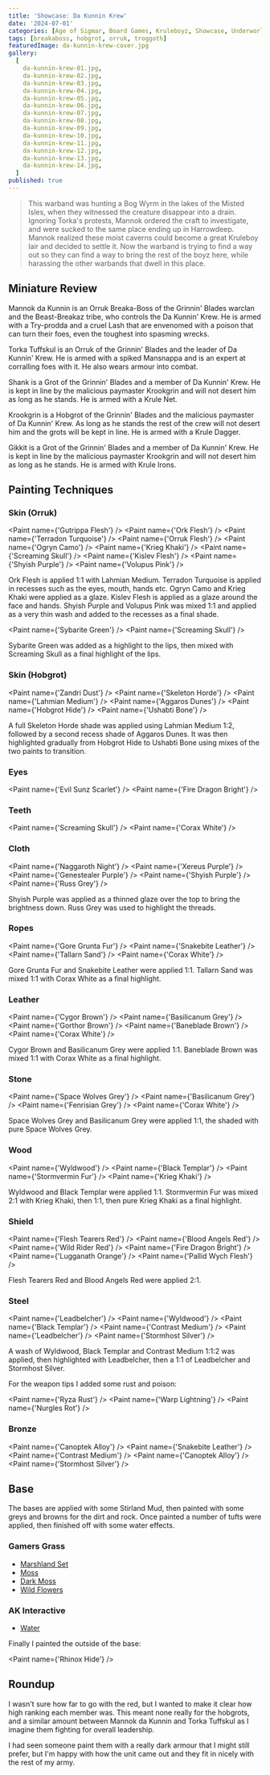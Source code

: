 ```yaml
---
title: 'Showcase: Da Kunnin Krew'
date: '2024-07-01'
categories: [Age of Sigmar, Board Games, Kruleboyz, Showcase, Underworlds]
tags: [breakaboss, hobgrot, orruk, troggoth]
featuredImage: da-kunnin-krew-cover.jpg
gallery:
  [
    da-kunnin-krew-01.jpg,
    da-kunnin-krew-02.jpg,
    da-kunnin-krew-03.jpg,
    da-kunnin-krew-04.jpg,
    da-kunnin-krew-05.jpg,
    da-kunnin-krew-06.jpg,
    da-kunnin-krew-07.jpg,
    da-kunnin-krew-08.jpg,
    da-kunnin-krew-09.jpg,
    da-kunnin-krew-10.jpg,
    da-kunnin-krew-11.jpg,
    da-kunnin-krew-12.jpg,
    da-kunnin-krew-13.jpg,
    da-kunnin-krew-14.jpg,
  ]
published: true
---
```



> This warband was hunting a Bog Wyrm in the lakes of the Misted Isles, when they witnessed the creature disappear into
> a drain. Ignoring Torka's protests, Mannok ordered the craft to investigate, and were sucked to the same place ending
> up in Harrowdeep. Mannok realized these moist caverns could become a great Kruleboy lair and decided to settle it.
> Now the warband is trying to find a way out so they can find a way to bring the rest of the boyz here, while
> harassing the other warbands that dwell in this place.

## Miniature Review

Mannok da Kunnin is an Orruk Breaka-Boss of the Grinnin' Blades warclan and the Beast-Breakaz tribe, who controls the
Da Kunnin' Krew. He is armed with a Try-prodda and a cruel Lash that are envenomed with a poison that can turn their
foes, even the toughest into spasming wrecks.

Torka Tuffskul is an Orruk of the Grinnin' Blades and the leader of Da Kunnin' Krew. He is armed with a spiked
Mansnappa and is an expert at corralling foes with it. He also wears armour into combat.

Shank is a Grot of the Grinnin' Blades and a member of Da Kunnin' Krew. He is kept in line by the malicious paymaster
Krookgrin and will not desert him as long as he stands. He is armed with a Krule Net.

Krookgrin is a Hobgrot of the Grinnin' Blades and the malicious paymaster of Da Kunnin' Krew. As long as he stands the
rest of the crew will not desert him and the grots will be kept in line. He is armed with a Krule Dagger.

Gikkit is a Grot of the Grinnin' Blades and a member of Da Kunnin' Krew. He is kept in line by the malicious paymaster
Krookgrin and will not desert him as long as he stands. He is armed with Krule Irons.

## Painting Techniques

### Skin (Orruk)

<Paint name={'Gutrippa Flesh'} />
<Paint name={'Ork Flesh'} />
<Paint name={'Terradon Turquoise'} />
<Paint name={'Orruk Flesh'} />
<Paint name={'Ogryn Camo'} />
<Paint name={'Krieg Khaki'} />
<Paint name={'Screaming Skull'} />
<Paint name={'Kislev Flesh'} />
<Paint name={'Shyish Purple'} />
<Paint name={'Volupus Pink'} />

Ork Flesh is applied 1:1 with Lahmian Medium. Terradon Turquoise is applied in recesses such as the eyes, mouth,
hands etc. Ogryn Camo and Krieg Khaki were applied as a glaze. Kislev Flesh is applied as a glaze around the face and
hands. Shyish Purple and Volupus Pink was mixed 1:1 and applied as a very thin wash and added to the recesses as a final
shade.

<Paint name={'Sybarite Green'} />
<Paint name={'Screaming Skull'} />

Sybarite Green was added as a highlight to the lips, then mixed with Screaming Skull as a final highlight of the lips.

### Skin (Hobgrot)

<Paint name={'Zandri Dust'} />
<Paint name={'Skeleton Horde'} />
<Paint name={'Lahmian Medium'} />
<Paint name={'Aggaros Dunes'} />
<Paint name={'Hobgrot Hide'} />
<Paint name={'Ushabti Bone'} />

A full Skeleton Horde shade was applied using Lahmian Medium 1:2, followed by a second recess shade of Aggaros Dunes.
It was then highlighted gradually from Hobgrot Hide to Ushabti Bone using mixes of the two paints to transition.

### Eyes

<Paint name={'Evil Sunz Scarlet'} />
<Paint name={'Fire Dragon Bright'} />

### Teeth

<Paint name={'Screaming Skull'} />
<Paint name={'Corax White'} />

### Cloth

<Paint name={'Naggaroth Night'} />
<Paint name={'Xereus Purple'} />
<Paint name={'Genestealer Purple'} />
<Paint name={'Shyish Purple'} />
<Paint name={'Russ Grey'} />

Shyish Purple was applied as a thinned glaze over the top to bring the brightness down. Russ Grey was used to highlight
the threads.

### Ropes

<Paint name={'Gore Grunta Fur'} />
<Paint name={'Snakebite Leather'} />
<Paint name={'Tallarn Sand'} />
<Paint name={'Corax White'} />

Gore Grunta Fur and Snakebite Leather were applied 1:1. Tallarn Sand was mixed 1:1 with Corax White as a final
highlight.

### Leather

<Paint name={'Cygor Brown'} />
<Paint name={'Basilicanum Grey'} />
<Paint name={'Gorthor Brown'} />
<Paint name={'Baneblade Brown'} />
<Paint name={'Corax White'} />

Cygor Brown and Basilicanum Grey were applied 1:1. Baneblade Brown was mixed 1:1 with Corax White as a final highlight.

### Stone

<Paint name={'Space Wolves Grey'} />
<Paint name={'Basilicanum Grey'} />
<Paint name={'Fenrisian Grey'} />
<Paint name={'Corax White'} />

Space Wolves Grey and Basilicanum Grey were applied 1:1, the shaded with pure Space Wolves Grey.

### Wood

<Paint name={'Wyldwood'} />
<Paint name={'Black Templar'} />
<Paint name={'Stormvermin Fur'} />
<Paint name={'Krieg Khaki'} />

Wyldwood and Black Templar were applied 1:1. Stormvermin Fur was mixed 2:1 with Krieg Khaki, then 1:1, then pure
Krieg Khaki as a final highlight.

### Shield

<Paint name={'Flesh Tearers Red'} />
<Paint name={'Blood Angels Red'} />
<Paint name={'Wild Rider Red'} />
<Paint name={'Fire Dragon Bright'} />
<Paint name={'Lugganath Orange'} />
<Paint name={'Pallid Wych Flesh'} />

Flesh Tearers Red and Blood Angels Red were applied 2:1.

### Steel

<Paint name={'Leadbelcher'} />
<Paint name={'Wyldwood'} />
<Paint name={'Black Templar'} />
<Paint name={'Contrast Medium'} />
<Paint name={'Leadbelcher'} />
<Paint name={'Stormhost Silver'} />

A wash of Wyldwood, Black Templar and Contrast Medium 1:1:2 was applied, then highlighted with Leadbelcher, then
a 1:1 of Leadbelcher and Stormhost Silver.

For the weapon tips I added some rust and poison:

<Paint name={'Ryza Rust'} />
<Paint name={'Warp Lightning'} />
<Paint name={'Nurgles Rot'} />

### Bronze

<Paint name={'Canoptek Alloy'} />
<Paint name={'Snakebite Leather'} />
<Paint name={'Contrast Medium'} />
<Paint name={'Canoptek Alloy'} />
<Paint name={'Stormhost Silver'} />

## Base

The bases are applied with some Stirland Mud, then painted with some greys and browns for the dirt and rock.
Once painted a number of tufts were applied, then finished off with some water effects.

### Gamers Grass

- [Marshland Set](https://gamersgrass.com/product/marshland-set/)
- [Moss](https://gamersgrass.com/product/moss-2mm/)
- [Dark Moss](https://gamersgrass.com/product/dark-moss-2mm/)
- [Wild Flowers](https://gamersgrass.com/product/wild-flowers-set/)

### AK Interactive

- [Water](https://ak-interactive.com/product/puddles-60ml/)

Finally I painted the outside of the base:

<Paint name={'Rhinox Hide'} />

## Roundup

I wasn't sure how far to go with the red, but I wanted to make it clear how high ranking each member was. This meant
none really for the hobgrots, and a similar amount between Mannok da Kunnin and Torka Tuffskul as I imagine them
fighting for overall leadership.

I had seen someone paint them with a really dark armour that I might still prefer, but I'm happy with how the unit came
out and they fit in nicely with the rest of my army.
